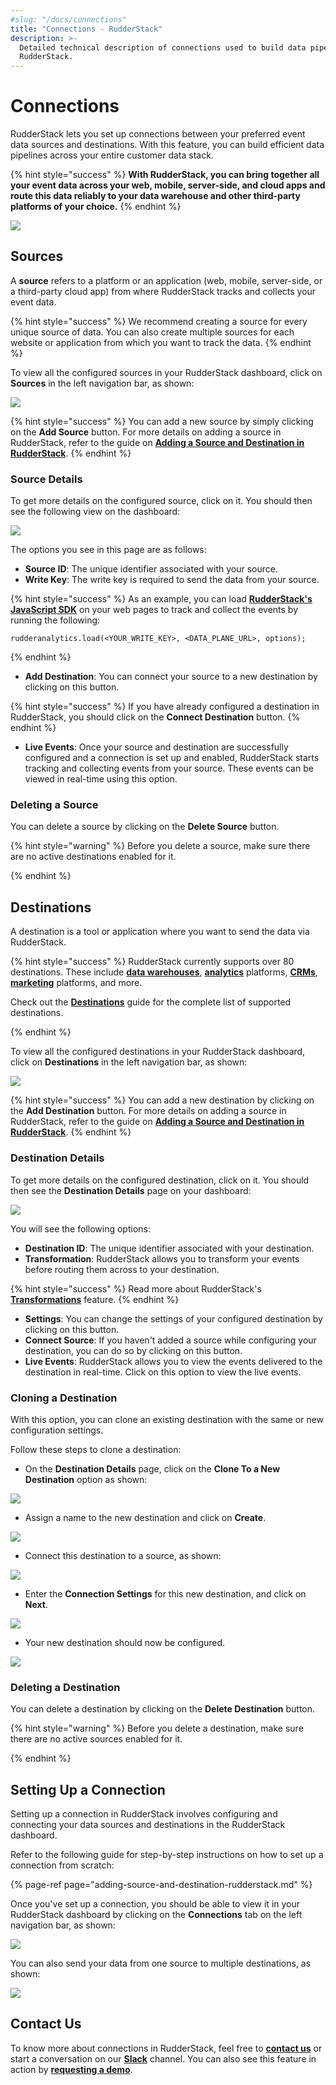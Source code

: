 ```yaml
---
#slug: "/docs/connections"
title: "Connections - RudderStack"
description: >-
  Detailed technical description of connections used to build data pipelines in
  RudderStack.
---
```


# Connections

RudderStack lets you set up connections between your preferred event data sources and destinations. With this feature, you can build efficient data pipelines across your entire customer data stack.

{% hint style="success" %}
**With RudderStack, you can bring together all your event data across your
web, mobile, server-side, and cloud apps and route this data reliably to your
data warehouse and other third-party platforms of your choice.**
{% endhint %}

![](../.gitbook/assets/5%20%2820%29.png)

## Sources

A **source** refers to a platform or an application \(web, mobile, server-side, or a third-party cloud app\) from where RudderStack tracks and collects your event data.

{% hint style="success" %}
We recommend creating a source for every unique source of data. You can also
create multiple sources for each website or application from which you want to
track the data.
{% endhint %}

To view all the configured sources in your RudderStack dashboard, click on **Sources** in the left navigation bar, as shown:

![](../.gitbook/assets/3%20%2820%29.png)

{% hint style="success" %}
You can add a new source by simply clicking on the **Add Source** button. For
more details on adding a source in RudderStack, refer to the guide on
[**Adding a Source and Destination in
RudderStack**](adding-source-and-destination-rudderstack.md).
{% endhint %}

### Source Details

To get more details on the configured source, click on it. You should then see the following view on the dashboard:

![](../.gitbook/assets/4%20%2820%29.png)

The options you see in this page are as follows:

- **Source ID**: The unique identifier associated with your source.
- **Write Key**: The write key is required to send the data from your source.

{% hint style="success" %}
As an example, you can load [**RudderStack's JavaScript SDK**](../stream-sources/rudderstack-sdk-integration-guides/rudderstack-javascript-sdk/) on your web pages to track and collect the events by running the following:

`rudderanalytics.load(<YOUR_WRITE_KEY>, <DATA_PLANE_URL>, options);`

{% endhint %}

- **Add Destination**: You can connect your source to a new destination by clicking on this button.

{% hint style="success" %}
If you have already configured a destination in RudderStack, you should click
on the **Connect Destination** button.
{% endhint %}

- **Live Events**: Once your source and destination are successfully configured and a connection is set up and enabled, RudderStack starts tracking and collecting events from your source. These events can be viewed in real-time using this option.

### Deleting a Source

You can delete a source by clicking on the **Delete Source** button.

{% hint style="warning" %}
Before you delete a source, make sure there are no active destinations enabled for it.

{% endhint %}

## Destinations

A destination is a tool or application where you want to send the data via RudderStack.

{% hint style="success" %}
RudderStack currently supports over 80 destinations. These include [**data warehouses**](https://docs.rudderstack.com/data-warehouse-integrations), [**analytics**](https://docs.rudderstack.com/destinations/analytics) platforms, [**CRMs**](https://docs.rudderstack.com/destinations/crm), [**marketing**](https://docs.rudderstack.com/destinations/marketing) platforms, and more.

Check out the [**Destinations**](../destinations/) guide for the complete list of supported destinations.

{% endhint %}

To view all the configured destinations in your RudderStack dashboard, click on **Destinations** in the left navigation bar, as shown:

![](../.gitbook/assets/7%20%2813%29.png)

{% hint style="success" %}
You can add a new destination by clicking on the **Add Destination** button.
For more details on adding a source in RudderStack, refer to the guide on
[**Adding a Source and Destination in
RudderStack**](https://docs.rudderstack.com/getting-started/adding-source-and-destination-rudderstack).
{% endhint %}

### Destination Details

To get more details on the configured destination, click on it. You should then see the **Destination Details** page on your dashboard:

![](../.gitbook/assets/6%20%2819%29.png)

You will see the following options:

- **Destination ID**: The unique identifier associated with your destination.
- **Transformation**: RudderStack allows you to transform your events before routing them across to your destination.

{% hint style="success" %}
Read more about RudderStack's
[**Transformations**](../adding-a-new-user-transformation-in-rudderstack/)
feature.
{% endhint %}

- **Settings**: You can change the settings of your configured destination by clicking on this button.
- **Connect Source**: If you haven't added a source while configuring your destination, you can do so by clicking on this button.
- **Live Events**: RudderStack allows you to view the events delivered to the destination in real-time. Click on this option to view the live events.

### Cloning a Destination

With this option, you can clone an existing destination with the same or new configuration settings.

Follow these steps to clone a destination:

- On the **Destination Details** page, click on the **Clone To a New Destination** option as shown:

![](../.gitbook/assets/clone-1.png)

- Assign a name to the new destination and click on **Create**.

![](../.gitbook/assets/clone-2.png)

- Connect this destination to a source, as shown:

![](../.gitbook/assets/clone-3.png)

- Enter the **Connection Settings** for this new destination, and click on **Next**.

![](../.gitbook/assets/clone-4.png)

- Your new destination should now be configured.

![](../.gitbook/assets/clone-5.png)

### Deleting a Destination

You can delete a destination by clicking on the **Delete Destination** button.

{% hint style="warning" %}
Before you delete a destination, make sure there are no active sources enabled for it.

{% endhint %}

## Setting Up a Connection

Setting up a connection in RudderStack involves configuring and connecting your data sources and destinations in the RudderStack dashboard.

Refer to the following guide for step-by-step instructions on how to set up a connection from scratch:

{% page-ref page="adding-source-and-destination-rudderstack.md" %}

Once you've set up a connection, you should be able to view it in your RudderStack dashboard by clicking on the **Connections** tab on the left navigation bar, as shown:

![](../.gitbook/assets/9%20%284%29.png)

You can also send your data from one source to multiple destinations, as shown:

![](../.gitbook/assets/8%20%287%29.png)

## Contact Us

To know more about connections in RudderStack, feel free to [**contact us**](mailto:%20docs@rudderstack.com) or start a conversation on our [**Slack**](https://resources.rudderstack.com/join-rudderstack-slack) channel. You can also see this feature in action by [**requesting a demo**](https://resources.rudderstack.com/request-a-demo?_ga=2.47794151.1545771517.1607313913-1655106949.1598281099).
